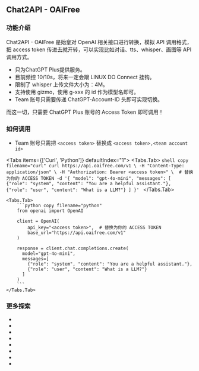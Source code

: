 
## Chat2API - OAIFree

### 功能介绍

Chat2API - OAIFree 是始皇对 OpenAI 相关接口进行转换，模拟 API 调用格式，把 access token 传进去就开转，可以实现比如对话、tts、whisper、画图等 API 调用方式。

- 只为ChatGPT Plus提供服务。
- 目前频控 10/10s，将来一定会跟 LINUX DO Connect 挂钩。
- 限制了 whisper 上传文件大小为：4M。
- 支持使用 gizmo，使用 g-xxx 的 id 作为模型名即可。
- Team 账号只需要传递 ChatGPT-Account-ID 头即可实现切换。

而这一切，只需要 ChatGPT Plus 账号的 Access Token 即可调用！

### 如何调用

- Team 账号只需把 `<access token>` 替换成 `<access token>,<team account id>`

<Tabs items={['Curl', 'Python']} defaultIndex="1">
    <Tabs.Tab>
        ```shell copy filename="curl"
        curl https://api.oaifree.com/v1 \
          -H "Content-Type: application/json" \
          -H "Authorization: Bearer <access token>" \  # 替换为你的 ACCESS TOKEN
          -d '{
            "model": "gpt-4o-mini",
            "messages": [
              {"role": "system", "content": "You are a helpful assistant."},
              {"role": "user", "content": "What is a LLM?"}
            ]
          }'
        ```
    </Tabs.Tab>

    <Tabs.Tab>
        ```python copy filename="python"
        from openai import OpenAI

        client = OpenAI(
            api_key="<access token>",  # 替换为你的 ACCESS TOKEN
            base_url="https://api.oaifree.com/v1"
        )

        response = client.chat.completions.create(
          model="gpt-4o-mini",
          messages=[
            {"role": "system", "content": "You are a helpful assistant."},
            {"role": "user", "content": "What is a LLM?"}
          ]
        )
        ```
    </Tabs.Tab>
</Tabs>

### 更多探索

- <LinuxdoTopicLink linuxdoTopicId="51859"/>
- <LinuxdoTopicLink linuxdoTopicId="41375"/>
- <LinuxdoTopicLink linuxdoTopicId="41254"/>
- <LinuxdoTopicLink linuxdoTopicId="50789"/>
- <LinuxdoTopicLink linuxdoTopicId="51676"/>
- <LinuxdoTopicLink linuxdoTopicId="40928"/>
- <LinuxdoTopicLink linuxdoTopicId="49556"/>
- <LinuxdoTopicLink linuxdoTopicId="65740"/>
